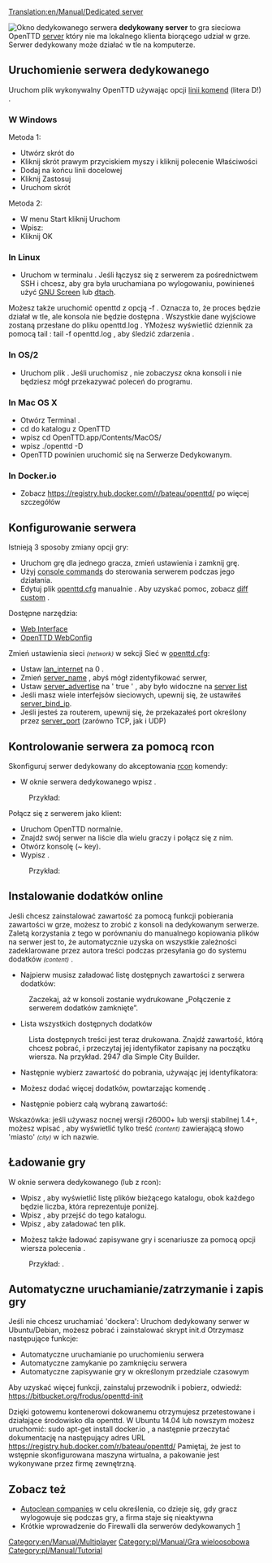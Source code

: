 [[Translation:en/Manual/Dedicated server]]

[[File:en/Manual/Dedicated server.png|right|frame|Okno dedykowanego serwera]] '''dedykowany server''' to gra sieciowa OpenTTD [[pl/Manual/Serwer|server]] który nie ma lokalnego klienta biorącego udział w grze. Serwer dedykowany może działać w tle na komputerze.

==Uruchomienie serwera dedykowanego==
Uruchom plik wykonywalny OpenTTD używając opcji [[pl/Manual/Linia komend|linii komend]] {{en/C|-D|}} (litera D!) . 

===W Windows===
Metoda 1:
*Utwórz skrót do {{en/C|openttd.exe|}}
*Kliknij skrót prawym przyciskiem myszy i kliknij polecenie Właściwości
*Dodaj {{en/C|-D|}} na końcu linii docelowej
*Kliknij Zastosuj
*Uruchom skrót


Metoda 2:
* W menu Start kliknij Uruchom
* Wpisz: {{en/C|"c:\(path to openttd)\openttd.exe" -D|}}
*Kliknij OK

===In Linux===
*Uruchom {{en/C|openttd -D|}} w terminalu . Jeśli łączysz się z serwerem za pośrednictwem SSH i chcesz, aby gra była uruchamiana po wylogowaniu, powinieneś użyć [http://www.gnu.org/software/screen/ GNU Screen] lub [http://dtach.sourceforge.net/ dtach].

Możesz także uruchomić openttd z opcją -f . Oznacza to, że proces będzie działał w tle, ale konsola nie będzie dostępna . Wszystkie dane wyjściowe zostaną przesłane do pliku openttd.log . YMożesz wyświetlić dziennik za pomocą tail : tail -f openttd.log , aby śledzić zdarzenia .

===In OS/2===
*Uruchom plik {{en/C|dedicated.cmd|}} . Jeśli uruchomisz {{en/C|openttd -D|}}, nie zobaczysz okna konsoli i nie będziesz mógł przekazywać poleceń do programu.

===In Mac OS X===
*Otwórz Terminal .
*cd do katalogu z OpenTTD
*wpisz cd OpenTTD.app/Contents/MacOS/
*wpisz ./openttd -D
*OpenTTD powinien uruchomić się na Serwerze Dedykowanym.

===In Docker.io ===
* Zobacz https://registry.hub.docker.com/r/bateau/openttd/ po więcej szczegółów

==Konfigurowanie serwera==
Istnieją 3 sposoby zmiany opcji gry:
* Uruchom grę dla jednego gracza, zmień ustawienia i zamknij grę.
* Użyj [[pl/Manual/Konsola#server-commands|console commands]] do sterowania serwerem podczas jego działania.
* Edytuj plik [[pl/Archive/Manual/Settings/Openttd.cfg|openttd.cfg]] manualnie . Aby uzyskać pomoc, zobacz [[pl/Archive/Manual/Settings/Diff custom|diff custom]] .
Dostępne narzędzia:
*[http://www.tt-forums.net/viewtopic.php?f=29&t=33967 Web Interface]
*[http://olex.biz/en/software/spiele/openttd-webconfig OpenTTD WebConfig]


Zmień ustawienia sieci <small>''(network)''</small> w sekcji Sieć w [[pl/Archive/Manual/Settings/Openttd.cfg|openttd.cfg]]:
*Ustaw [[pl/Archive/Manual/Settings/LAN internet|lan_internet]] na 0 .
*Zmień [[pl/Archive/Manual/Settings/Nazwa serwera|server_name]] , abyś mógł zidentyfikować serwer, 
*Ustaw [[pl/Archive/Manual/Settings/Server advertise|server_advertise]] na ' true ' , aby było widoczne na [[pl/Lista serwerów|server list]]
*Jeśli masz wiele interfejsów sieciowych, upewnij się, że ustawiłeś [[pl/Archive/Manual/Settings/Server bind IP|server_bind_ip]].
*Jeśli jesteś za routerem, upewnij się, że przekazałeś port określony przez [[pl/Archive/Manual/Settings/Port serwera|server_port]] (zarówno TCP, jak i UDP)

==Kontrolowanie serwera za pomocą rcon==
Skonfiguruj serwer dedykowany do akceptowania [[pl/Manual/Konsola#server-commands|rcon]]<!--[[Console#Server_commands|rcon]] --> komendy:
*W oknie serwera dedykowanego wpisz {{en/C|rcon_pw <password>|}}. 
:Przykład: {{en/C|rcon_pw x8na7f|}}


Połącz się z serwerem jako klient:
*Uruchom OpenTTD normalnie.
*Znajdź swój serwer na liście dla wielu graczy i połącz się z nim.
*Otwórz konsolę (~ key).
*Wypisz {{en/C|rcon <password> "<command>"|}}. 
:Przykład: {{en/C|rcon x8na7f "kick 5"|}}

==Instalowanie dodatków online==
Jeśli chcesz zainstalować zawartość za pomocą funkcji pobierania zawartości w grze, możesz to zrobić z konsoli na dedykowanym serwerze. Zaletą korzystania z tego w porównaniu do manualnego kopiowania plików na serwer jest to, że automatycznie uzyska on wszystkie zależności zadeklarowane przez autora treści podczas przesyłania go do systemu dodatków <small>''(content)''</small> .

*Najpierw musisz załadować listę dostępnych zawartości z serwera dodatków:
:{{en/C|content update|}}
:Zaczekaj, aż w konsoli zostanie wydrukowane „Połączenie z serwerem dodatków zamknięte”.

*Lista wszystkich dostępnych dodatków
:{{en/C|content state|}}
:Lista dostępnych treści jest teraz drukowana. Znajdź zawartość, którą chcesz pobrać, i przeczytaj jej identyfikator zapisany na początku wiersza. Na przykład. 2947 dla Simple City Builder.

*Następnie wybierz zawartość do pobrania, używając jej identyfikatora:
:{{en/C|content select 2947|}}

*Możesz dodać więcej dodatków, powtarzając komendę {{en/C|content select|}} .

*Następnie pobierz całą wybraną zawartość:
::{{en/C|content download|}}

Wskazówka: jeśli używasz nocnej wersji r26000+ lub wersji stabilnej 1.4+, możesz wpisać {{en/C|content state city|}} , aby wyświetlić tylko treść <small>''(content)''</small> zawierającą słowo 'miasto' <small>''(city)''</small> w ich nazwie.

==Ładowanie gry==
W oknie serwera dedykowanego (lub z rcon):
*Wpisz {{en/C|ls|}} , aby wyświetlić listę plików bieżącego katalogu, obok każdego będzie liczba, która reprezentuje {{en/C|<number>|}} poniżej.
*Wpisz {{en/C|cd <number>|}} , aby przejść do tego katalogu.
*Wpisz {{en/C|load <number>|}} , aby załadować ten plik.

*Możesz także ładować zapisywane gry i scenariusze za pomocą opcji wiersza polecenia {{en/C|-g "<filename>"|}} .
: Przykład: {{en/C|openttd.exe -D -g "scenario/echo.scn"|}} .

== Automatyczne uruchamianie/zatrzymanie i zapis gry ==
Jeśli nie chcesz uruchamiać 'dockera': Uruchom dedykowany serwer w Ubuntu/Debian, możesz pobrać i zainstalować skrypt init.d
Otrzymasz następujące funkcje:
* Automatyczne uruchamianie po uruchomieniu serwera
* Automatyczne zamykanie po zamknięciu serwera
* Automatyczne zapisywanie gry w określonym przedziale czasowym
Aby uzyskać więcej funkcji, zainstaluj przewodnik i pobierz, odwiedź: https://bitbucket.org/frodus/openttd-init

Dzięki gotowemu kontenerowi dokowanemu otrzymujesz przetestowane i działające środowisko dla openttd.
W Ubuntu 14.04 lub nowszym możesz uruchomić: sudo apt-get install docker.io , a następnie przeczytać dokumentację na następujący adres URL
https://registry.hub.docker.com/r/bateau/openttd/
Pamiętaj, że jest to wstępnie skonfigurowana maszyna wirtualna, a pakowanie jest wykonywane przez firmę zewnętrzną.

==Zobacz też==
*[[pl/Archive/Manual/Settings/AutoCzyszczenie nieaktywnych|Autoclean companies]]   w celu określenia, co dzieje się, gdy gracz wylogowuje się podczas gry, a firma staje się nieaktywna
*Krótkie wprowadzenie do Firewalli dla serwerów dedykowanych [http://www.uk2.net/blog/why-is-a-firewall-important-for-your-dedicated-server-2/]

[[Category:en/Manual/Multiplayer]] [[Category:pl/Manual/Gra wieloosobowa]]
<!--[[Category:Tutorial]]--> [[Category:pl/Manual/Tutorial]]